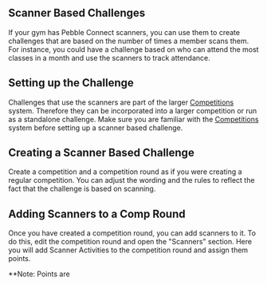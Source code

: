 ## Scanner Based Challenges

If your gym has Pebble Connect scanners, you can use them to create challenges that are based on the number of times a member scans them. For instance, you could have a challenge based on who can attend the most classes in a month and use the scanners to track attendance.

## Setting up the Challenge
Challenges that use the scanners are part of the larger [Competitions](/competitions) system. Therefore they can be incorporated into a larger competition or run as a standalone challenge. Make sure you are familiar with the [Competitions](/competitions) system before setting up a scanner based challenge.

## Creating a Scanner Based Challenge
Create a competition and a competition round as if you were creating a regular competition. You can adjust the wording and the rules to reflect the fact that the challenge is based on scanning.

## Adding Scanners to a Comp Round
Once you have created a competition round, you can add scanners to it. To do this, edit the competition round and open the "Scanners" section. Here you will add Scanner Activities to the competition round and assign them points. 

**Note: Points are 